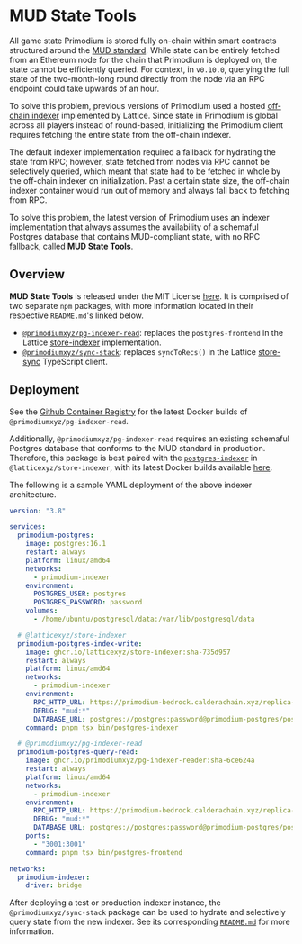 # MUD State Tools

All game state Primodium is stored fully on-chain within smart contracts structured around the [MUD standard](https://mud.dev/). While state can be entirely fetched from an Ethereum node for the chain that Primodium is deployed on, the state cannot be efficiently queried. For context, in `v0.10.0`, querying the full state of the two-month-long round directly from the node via an RPC endpoint could take upwards of an hour.

To solve this problem, previous versions of Primodium used a hosted [off-chain indexer](https://mud.dev/services/indexer) implemented by Lattice. Since state in Primodium is global across all players instead of round-based, initializing the Primodium client requires fetching the entire state from the off-chain indexer.

The default indexer implementation required a fallback for hydrating the state from RPC; however, state fetched from nodes via RPC cannot be selectively queried, which meant that state had to be fetched in whole by the off-chain indexer on initialization. Past a certain state size, the off-chain indexer container would run out of memory and always fall back to fetching from RPC.

To solve this problem, the latest version of Primodium uses an indexer implementation that always assumes the availability of a schemaful Postgres database that contains MUD-compliant state, with no RPC fallback, called **MUD State Tools**.

## Overview

**MUD State Tools** is released under the MIT License [here](https://github.com/primodiumxyz/mud-state-tools). It is comprised of two separate `npm` packages, with more information located in their respective `README.md`'s linked below.

- [`@primodiumxyz/pg-indexer-read`](https://github.com/primodiumxyz/mud-state-tools/blob/main/packages/pg-indexer-reader/README.md): replaces the `postgres-frontend` in the Lattice [store-indexer](https://github.com/latticexyz/mud/tree/main/packages/store-indexer) implementation.
- [`@primodiumxyz/sync-stack`](https://github.com/primodiumxyz/mud-state-tools/blob/main/packages/sync-stack/README.md): replaces `syncToRecs()` in the Lattice [store-sync](https://github.com/latticexyz/mud/tree/main/packages/store-sync) TypeScript client.

## Deployment

See the [Github Container Registry](https://github.com/primodiumxyz/mud-state-tools/pkgs/container/pg-indexer-reader) for the latest Docker builds of `@primodiumxyz/pg-indexer-read`.

Additionally, `@primodiumxyz/pg-indexer-read` requires an existing schemaful Postgres database that conforms to the MUD standard in production. Therefore, this package is best paired with the [`postgres-indexer`](https://mud.dev/services/indexer#schemaful-indexing-with-postgresql-via-npx) in `@latticexyz/store-indexer`, with its latest Docker builds available [here](https://github.com/latticexyz/mud/pkgs/container/store-indexer).

The following is a sample YAML deployment of the above indexer architecture.

```yaml copy showLineNumbers
version: "3.8"

services:
  primodium-postgres:
    image: postgres:16.1
    restart: always
    platform: linux/amd64
    networks:
      - primodium-indexer
    environment:
      POSTGRES_USER: postgres
      POSTGRES_PASSWORD: password
    volumes:
      - /home/ubuntu/postgresql/data:/var/lib/postgresql/data

  # @latticexyz/store-indexer
  primodium-postgres-index-write:
    image: ghcr.io/latticexyz/store-indexer:sha-735d957
    restart: always
    platform: linux/amd64
    networks:
      - primodium-indexer
    environment:
      RPC_HTTP_URL: https://primodium-bedrock.calderachain.xyz/replica-http
      DEBUG: "mud:*"
      DATABASE_URL: postgres://postgres:password@primodium-postgres/postgres
    command: pnpm tsx bin/postgres-indexer

  # @primodiumxyz/pg-indexer-read
  primodium-postgres-query-read:
    image: ghcr.io/primodiumxyz/pg-indexer-reader:sha-6ce624a
    restart: always
    platform: linux/amd64
    networks:
      - primodium-indexer
    environment:
      RPC_HTTP_URL: https://primodium-bedrock.calderachain.xyz/replica-http
      DEBUG: "mud:*"
      DATABASE_URL: postgres://postgres:password@primodium-postgres/postgres
    ports:
      - "3001:3001"
    command: pnpm tsx bin/postgres-frontend

networks:
  primodium-indexer:
    driver: bridge
```

After deploying a test or production indexer instance, the `@primodiumxyz/sync-stack` package can be used to hydrate and selectively query state from the new indexer. See its corresponding [`README.md`](https://github.com/primodiumxyz/mud-state-tools/blob/main/packages/sync-stack/README.md) for more information.
